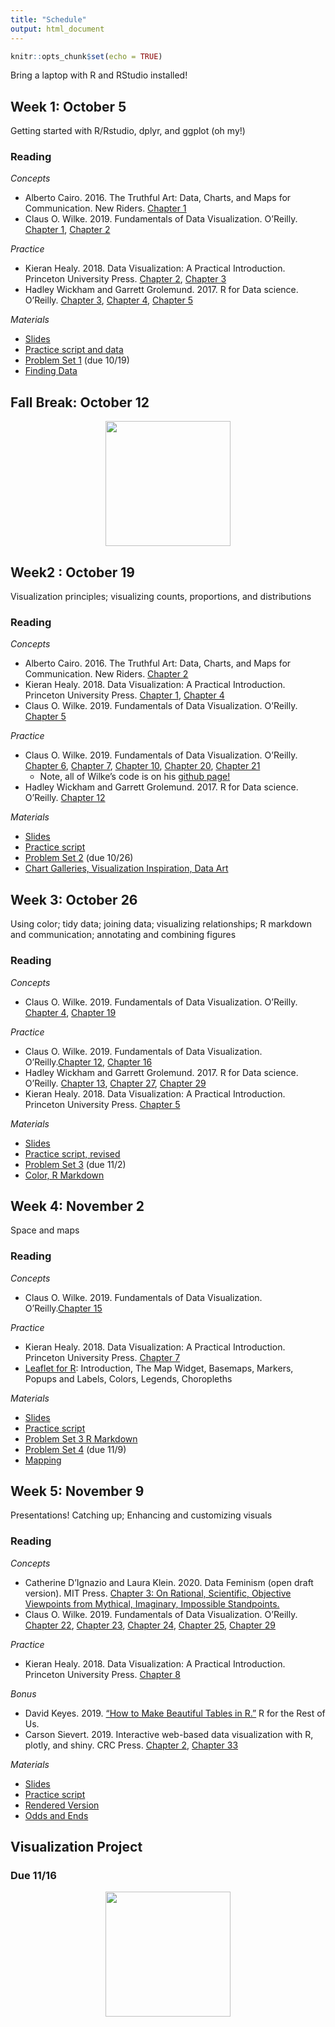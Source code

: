```yaml
---
title: "Schedule"
output: html_document
---
```


```r
knitr::opts_chunk$set(echo = TRUE)
```

Bring a laptop with R and RStudio installed!

## Week 1: October 5
Getting started with R/Rstudio, dplyr, and ggplot (oh my!)

### Reading

*Concepts* 

* Alberto Cairo. 2016. The Truthful Art: Data, Charts, and Maps for Communication. New Riders. [Chapter 1](https://search.lib.virginia.edu/sources/uva_library/items/u8545323)
* Claus O. Wilke. 2019. Fundamentals of Data Visualization. O’Reilly. [Chapter 1](https://clauswilke.com/dataviz/introduction.html), [Chapter 2](https://clauswilke.com/dataviz/aesthetic-mapping.html)

*Practice*

* Kieran Healy. 2018. Data Visualization: A Practical Introduction. Princeton University Press. [Chapter 2](https://socviz.co/gettingstarted.html#gettingstarted), [Chapter 3](https://socviz.co/makeplot.html#makeplot)
* Hadley Wickham and Garrett Grolemund. 2017. R for Data science. O’Reilly. [Chapter 3](https://r4ds.had.co.nz/data-visualisation.html), [Chapter 4](https://r4ds.had.co.nz/workflow-basics.html), [Chapter 5](https://r4ds.had.co.nz/transform.html) 

*Materials*

* [Slides](../slides/day1_slides/)
* [Practice script and data](../materials/week1_materials.zip)
* [Problem Set 1](../assign/) (due 10/19)
* [Finding Data](../resources/)


## Fall Break: October 12

<div style="text-align:center;"><img src="https://media.giphy.com/media/wOIhQl355kxTlgVfhI/giphy.gif" width="200"></div>


## Week2 : October 19
Visualization principles; visualizing counts, proportions, and distributions

### Reading

*Concepts*

* Alberto Cairo. 2016. The Truthful Art: Data, Charts, and Maps for Communication. New Riders. [Chapter 2](https://search.lib.virginia.edu/sources/uva_library/items/u8545323)
* Kieran Healy. 2018. Data Visualization: A Practical Introduction. Princeton University Press. [Chapter 1](https://socviz.co/lookatdata.html#lookatdata), [Chapter 4](https://socviz.co/groupfacettx.html#groupfacettx) 
* Claus O. Wilke. 2019. Fundamentals of Data Visualization. O’Reilly. [Chapter 5](https://clauswilke.com/dataviz/directory-of-visualizations.html)

*Practice*

* Claus O. Wilke. 2019. Fundamentals of Data Visualization. O’Reilly. [Chapter 6](https://clauswilke.com/dataviz/visualizing-amounts.html), [Chapter 7](https://clauswilke.com/dataviz/histograms-density-plots.html), [Chapter 10](https://clauswilke.com/dataviz/visualizing-proportions.html), [Chapter 20](https://clauswilke.com/dataviz/redundant-coding.html), [Chapter 21](https://clauswilke.com/dataviz/multi-panel-figures.html) 
  - Note, all of Wilke's code is on his [github page!](https://github.com/clauswilke/dataviz)
* Hadley Wickham and Garrett Grolemund. 2017. R for Data science. O’Reilly. [Chapter 12](https://r4ds.had.co.nz/tidy-data.html)

*Materials* 

* [Slides](../slides/day2/)
* [Practice script](../materials/week2_script.R)
* [Problem Set 2](../assign/) (due 10/26)
* [Chart Galleries, Visualization Inspiration, Data Art](../resources/)


## Week 3: October 26
Using color; tidy data; joining data; visualizing relationships; R markdown and communication; annotating and combining figures

### Reading

*Concepts*

* Claus O. Wilke. 2019. Fundamentals of Data Visualization. O’Reilly. [Chapter 4](https://clauswilke.com/dataviz/color-basics.html), [Chapter 19](https://clauswilke.com/dataviz/color-pitfalls.html)

*Practice*

* Claus O. Wilke. 2019. Fundamentals of Data Visualization. O’Reilly.[Chapter 12](https://clauswilke.com/dataviz/visualizing-associations.html), [Chapter 16](https://clauswilke.com/dataviz/visualizing-uncertainty.html)
* Hadley Wickham and Garrett Grolemund. 2017. R for Data science. O’Reilly. [Chapter 13](https://r4ds.had.co.nz/relational-data.html), [Chapter 27](https://r4ds.had.co.nz/r-markdown.html), [Chapter 29](https://r4ds.had.co.nz/r-markdown-formats.html)
* Kieran Healy. 2018. Data Visualization: A Practical Introduction. Princeton University Press. [Chapter 5](https://socviz.co/workgeoms.html#workgeoms)


*Materials* 

* [Slides](../slides/day3/)
* [Practice script, revised](../materials/week3_script_revised.R)
* [Problem Set 3](../assign/) (due 11/2)
* [Color, R Markdown](../resources/)


## Week 4: November 2
Space and maps

### Reading

*Concepts*

* Claus O. Wilke. 2019. Fundamentals of Data Visualization. O’Reilly.[Chapter 15](https://clauswilke.com/dataviz/geospatial-data.html)

<!-- 
* Jason Forrest. 2018. [“W. E. B. Du Bois’ staggering Data Visualizations are as powerful today as they were in 1900 (Part 1)”](https://medium.com/nightingale/w-e-b-du-bois-staggering-data-visualizations-are-as-powerful-today-as-they-were-in-1900-64752c472ae4). Nightingale, the Journal of the Data Visualization Society. (I'll share a pdf version of this in slack for those who can't view it online.) -->

*Practice*

* Kieran Healy. 2018. Data Visualization: A Practical Introduction. Princeton University Press. [Chapter 7](https://socviz.co/maps.html#maps)
* [Leaflet for R](https://rstudio.github.io/leaflet/): Introduction, The Map Widget, Basemaps, Markers, Popups and Labels, Colors, Legends, Choropleths

<!-- * Claus O. Wilke. 2019. Fundamentals of Data Visualization. O’Reilly. [Chapter 13](https://clauswilke.com/dataviz/time-series.html), [Chapter 14](https://clauswilke.com/dataviz/visualizing-trends.html) -->


*Materials*

* [Slides](../slides/day4/)
* [Practice script](../materials/week4_script.R)
* [Problem Set 3 R Markdown](../materials/ps3_complete.txt)
* [Problem Set 4](../assign/) (due 11/9)
* [Mapping](../resources/)

## Week 5: November 9
Presentations! Catching up; Enhancing and customizing visuals

### Reading

*Concepts*

* Catherine D’Ignazio and Laura Klein. 2020. Data Feminism (open draft version). MIT Press. [Chapter 3: On Rational, Scientific, Objective Viewpoints from Mythical, Imaginary, Impossible Standpoints.](https://data-feminism.mitpress.mit.edu/pub/5evfe9yd/release/5)
* Claus O. Wilke. 2019. Fundamentals of Data Visualization. O’Reilly. [Chapter 22](https://clauswilke.com/dataviz/figure-titles-captions.html), [Chapter 23](https://clauswilke.com/dataviz/balance-data-context.html), [Chapter 24](https://clauswilke.com/dataviz/small-axis-labels.html), [Chapter 25](https://clauswilke.com/dataviz/avoid-line-drawings.html), [Chapter 29](https://clauswilke.com/dataviz/telling-a-story.html)

*Practice*

* Kieran Healy. 2018. Data Visualization: A Practical Introduction. Princeton University Press. [Chapter 8](https://socviz.co/refineplots.html#refineplots)

*Bonus*

* David Keyes. 2019. [“How to Make Beautiful Tables in R.”](https://rfortherestofus.com/2019/11/how-to-make-beautiful-tables-in-r/) R for the Rest of Us.
* Carson Sievert. 2019. Interactive web-based data visualization with R, plotly, and shiny. CRC Press. [Chapter 2](https://plotly-r.com/overview.html), [Chapter 33](https://plotly-r.com/improving-ggplotly.html)

*Materials*

* [Slides](../slides/day5/)
* [Practice script](../materials/week5.R)
* [Rendered Version](../materials/week5_markdown/)
* [Odds and Ends](../resources/)


## Visualization Project

### Due 11/16

<div style="text-align:center;"><img src="https://media.giphy.com/media/msKNSs8rmJ5m/giphy.gif" width="200"></div>

